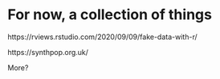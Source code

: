 # For now, a collection of things

https://rviews.rstudio.com/2020/09/09/fake-data-with-r/

https://synthpop.org.uk/

More?